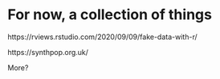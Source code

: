 # For now, a collection of things

https://rviews.rstudio.com/2020/09/09/fake-data-with-r/

https://synthpop.org.uk/

More?